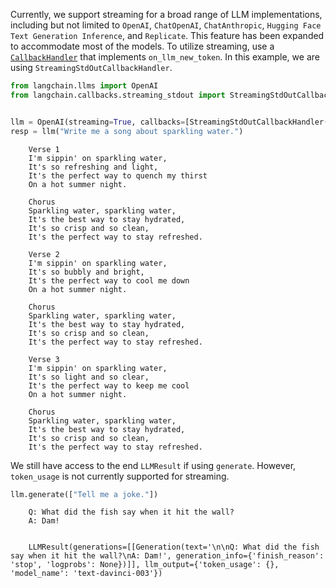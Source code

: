 Currently, we support streaming for a broad range of LLM implementations, including but not limited to `OpenAI`, `ChatOpenAI`, `ChatAnthropic`, `Hugging Face Text Generation Inference`, and `Replicate`. This feature has been expanded to accommodate most of the models. To utilize streaming, use a [`CallbackHandler`](https://github.com/langchain-ai/langchain/blob/master/langchain/callbacks/base.py) that implements `on_llm_new_token`. In this example, we are using `StreamingStdOutCallbackHandler`.
```python
from langchain.llms import OpenAI
from langchain.callbacks.streaming_stdout import StreamingStdOutCallbackHandler


llm = OpenAI(streaming=True, callbacks=[StreamingStdOutCallbackHandler()], temperature=0)
resp = llm("Write me a song about sparkling water.")
```

<CodeOutputBlock lang="python">

```
    Verse 1
    I'm sippin' on sparkling water,
    It's so refreshing and light,
    It's the perfect way to quench my thirst
    On a hot summer night.
    
    Chorus
    Sparkling water, sparkling water,
    It's the best way to stay hydrated,
    It's so crisp and so clean,
    It's the perfect way to stay refreshed.
    
    Verse 2
    I'm sippin' on sparkling water,
    It's so bubbly and bright,
    It's the perfect way to cool me down
    On a hot summer night.
    
    Chorus
    Sparkling water, sparkling water,
    It's the best way to stay hydrated,
    It's so crisp and so clean,
    It's the perfect way to stay refreshed.
    
    Verse 3
    I'm sippin' on sparkling water,
    It's so light and so clear,
    It's the perfect way to keep me cool
    On a hot summer night.
    
    Chorus
    Sparkling water, sparkling water,
    It's the best way to stay hydrated,
    It's so crisp and so clean,
    It's the perfect way to stay refreshed.
```

</CodeOutputBlock>

We still have access to the end `LLMResult` if using `generate`. However, `token_usage` is not currently supported for streaming.


```python
llm.generate(["Tell me a joke."])
```

<CodeOutputBlock lang="python">

```
    Q: What did the fish say when it hit the wall?
    A: Dam!


    LLMResult(generations=[[Generation(text='\n\nQ: What did the fish say when it hit the wall?\nA: Dam!', generation_info={'finish_reason': 'stop', 'logprobs': None})]], llm_output={'token_usage': {}, 'model_name': 'text-davinci-003'})
```

</CodeOutputBlock>
